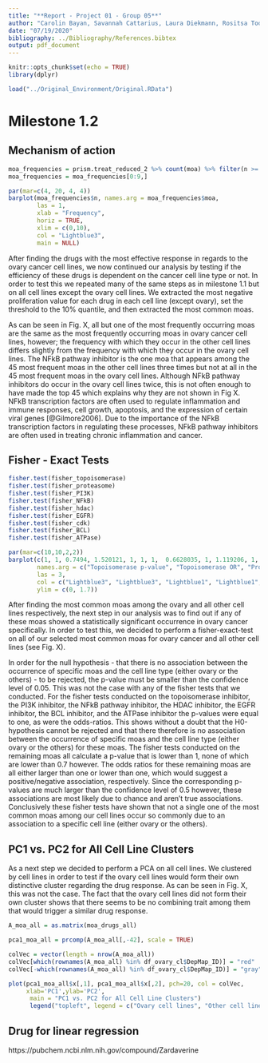 ```yaml
---
title: "**Report - Project 01 - Group 05**"
author: "Carolin Bayan, Savannah Cattarius, Laura Diekmann, Rositsa Todorovska"
date: "07/19/2020"
bibliography: ../Bibliography/References.bibtex
output: pdf_document
---
```


```r
knitr::opts_chunk$set(echo = TRUE)
library(dplyr)
```

```r
load("../Original_Environment/Original.RData")
```

# Milestone 1.2

## Mechanism of action

```r

moa_frequencies = prism.treat_reduced_2 %>% count(moa) %>% filter(n >= 3)
moa_frequencies = moa_frequencies[0:9,]

par(mar=c(4, 20, 4, 4))
barplot(moa_frequencies$n, names.arg = moa_frequencies$moa, 
        las = 1, 
        xlab = "Frequency", 
        horiz = TRUE, 
        xlim = c(0,10),
        col = "Lightblue3",
        main = NULL) 

```

After finding the drugs with the most effective response in regards to the ovary cancer cell lines, we now continued our analysis by testing if the efficiency of these drugs is dependent on the cancer cell line type or not. In order to test this we repeated many of the same steps as in milestone 1.1 but on all cell lines except the ovary cell lines. We extracted the most negative proliferation value for each drug in each cell line (except ovary), set the threshold to the 10% quantile, and then extracted the most common moas.

As can be seen in Fig. X, all but one of the most frequently occurring moas are the same as the most frequently occurring moas in ovary cancer cell lines, however; the frequency with which they occur in the other cell lines differs slightly from the frequency with which they occur in the ovary cell lines. The NFkB pathway inhibitor is the one moa that appears among the 45 most frequent moas in the other cell lines three times but not at all in the 45 most frequent moas in the ovary cell lines. Although NFkB pathway inhibitors do occur in the ovary cell lines twice, this is not often enough to have made the top 45 which explains why they are not shown in Fig X. NFkB transcription factors are often used to regulate inflammation and immune responses, cell growth, apoptosis, and the expression of certain viral genes [@Gilmore2006]. Due to the importance of the NFkB transcription factors in regulating these processes, NFkB pathway inhibitors are often used in treating chronic inflammation and cancer. 

## Fisher - Exact Tests

```r

fisher.test(fisher_topoisomerase)
fisher.test(fisher_proteasome)
fisher.test(fisher_PI3K)
fisher.test(fisher_NFkB)
fisher.test(fisher_hdac)
fisher.test(fisher_EGFR)
fisher.test(fisher_cdk)
fisher.test(fisher_BCL)
fisher.test(fisher_ATPase)

```


```r

par(mar=c(10,10,2,2))
barplot(c(1, 1, 0.7494, 1.520121, 1, 1, 1,  0.6628035, 1, 1.119206, 1, 0.7453084, 0.7694, 1.419276, 1, 0.7453084, 1, 1),
        names.arg = c("Topoisomerase p-value", "Topoisomerase OR", "Proteasome p-value", "Proteasome OR", "PI3K p-value", "PI3K OR", "NFkB p-value", "NFkB OR", "HDAC p-value", "HDAC OR", "EGFR p-value", "EGFR OR", "CDK p-value", "CDK OR", "BCL p-value", "BCL OR", "ATPase p-value", "ATPase OR"),
        las = 3,
        col = c("Lightblue3", "Lightblue3", "Lightblue1", "Lightblue1", "Lightblue3", "Lightblue3", "Lightblue1", "Lightblue1", "Lightblue3", "Lightblue3", "Lightblue1", "Lightblue1", "Lightblue3", "Lightblue3", "Lightblue1", "Lightblue1", "Lightblue3", "Lightblue3", "Lightblue1", "Lightblue1", "Lightblue3", "Lightblue3", "Lightblue1", "Lightblue1", "Lightblue3", "Lightblue3", "Lightblue1", "Lightblue1"),
        ylim = c(0, 1.7))

```

After finding the most common moas among the ovary and all other cell lines respectively, the next step in our analysis was to find out if any of these moas showed a statistically significant occurrence in ovary cancer specifically. In order to test this, we decided to perform a fisher-exact-test on all of our selected most common moas for ovary cancer and all other cell lines (see Fig. X).

In order for the null hypothesis - that there is no association between the occurrence of specific moas and the cell line type (either ovary or the others) - to be rejected, the p-value must be smaller than the confidence level of 0.05. This was not the case with any of the fisher tests that we conducted. For the fisher tests conducted on the topoisomerase inhibitor, the PI3K inhibitor, the NFkB pathway inhibitor, the HDAC inhibitor, the EGFR inhibitor, the BCL inhibitor, and the ATPase inhibitor the p-values were equal to one, as were the odds-ratios. This shows without a doubt that the H0-hypothesis cannot be rejected and that there therefore is no association between the occurrence of specific moas and the cell line type (either ovary or the others) for these moas. The fisher tests conducted on the remaining moas all calculate a p-value that is lower than 1, none of which are lower than 0.7 however. The odds ratios for these remaining moas are all either larger than one or lower than one, which would suggest a positive/negative association, respectively. Since the corresponding p-values are much larger than the confidence level of 0.5 however, these associations are most likely due to chance and aren't true associations. Conclusively these fisher tests have shown that not a single one of the most common moas among our cell lines occur so commonly due to an association to a specific cell line (either ovary or the others).

## PC1 vs. PC2 for All Cell Line Clusters

As a next step we decided to perform a PCA on all cell lines. We clustered by cell lines in order to test if the ovary cell lines would form their own distinctive cluster regarding the drug response. As can be seen in Fig. X, this was not the case. The fact that the ovary cell lines did not form their own cluster shows that there seems to be no combining trait among them that would trigger a similar drug response. 

```r

A_moa_all = as.matrix(moa_drugs_all)

pca1_moa_all = prcomp(A_moa_all[,-42], scale = TRUE)

colVec = vector(length = nrow(A_moa_all))
colVec[which(rownames(A_moa_all) %in% df_ovary_cl$DepMap_ID)] = "red"
colVec[-which(rownames(A_moa_all) %in% df_ovary_cl$DepMap_ID)] = "gray"

plot(pca1_moa_all$x[,1], pca1_moa_all$x[,2], pch=20, col = colVec, 
     xlab='PC1',ylab='PC2',
      main = "PC1 vs. PC2 for All Cell Line Clusters")
      legend("topleft", legend = c("Ovary cell lines", "Other cell lines"), fill = c("Red", "Gray"))

```

## Drug for linear regression 
https://pubchem.ncbi.nlm.nih.gov/compound/Zardaverine 
